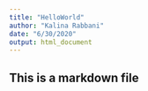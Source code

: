 ```yaml
---
title: "HelloWorld"
author: "Kalina Rabbani"
date: "6/30/2020"
output: html_document
---
```


## This is a markdown file